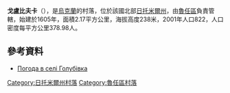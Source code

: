 {{coord|49|40|39|N|29|9|7|E|scale:30000|display=title}}

'''戈盧比夫卡'''（{{lang-uk|Голубівка}}），是[[烏克蘭|烏克蘭]]的村落，位於該國北部[[日托米爾州|日托米爾州]]，由[[魯任區|魯任區]]負責管轄，始建於1605年，面積2.17平方公里，海拔高度238米，2001年人口822，人口密度每平方公里378.98人。

==參考資料==
* [http://weather.in.ua/ua/zhitomirskaja/5442 Погода в селі Голубівка] {{Wayback|url=http://weather.in.ua/ua/zhitomirskaja/5442 |date=20111219131020 }}

{{DEFAULTSORT:Голубівка}}
[[Category:日托米爾州村落|Category:日托米爾州村落]]
[[Category:魯任區村落|Category:魯任區村落]]


{{Zhytomyr-geo-stub}}